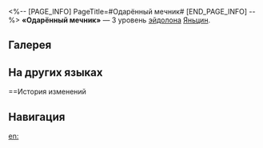 <%-- [PAGE_INFO]
PageTitle=#Одарённый мечник#
[END_PAGE_INFO] --%>
{{Эйдолон Инфобокс
|Название         = Одарённый мечник
|Изображение      = Эйдолон Одарённый мечник.png
|Персонаж         = Яньцин
|Уровень          = 3
|Длительность     = 
|Описание         = Уровень навыка повышается на 2, максимальный уровень - 15. Уровень базовой атаки повышается на 1, максимальный уровень - 10.
|Свойство1        = 
|Масштабирование1 = 
}}
'''«Одарённый мечник»''' — 3 уровень [[эйдолон]]а [[Яньцин]].

==Галерея==
{{Галерея|position=left|captionalign=center
|Персонаж Яньцин Эйдолон 3.png|Осколок Эйдолона
}}

==На других языках==
{{На других языках
|en   = Sword Savant
|zhs  = 剑胎
|zht  = 劍胎
|ja   = {{Rubi|剣胎|けんたい}}
|ko   = 검술의 극의
|es   = Espadachín nato
|fr   = Épéiste de génie
|ru   = Одарённый мечник
|th   = Sword Savant
|vi   = Phôi Kiếm
|de   = Begabter Schwertkämpfer
|id   = Sword Savant
|pt   = Espada Erudita
}}

==История изменений
{{История изменений|3.5}}

==Навигация==
{{Навык Навбокс|Яньцин}}

[[en:]]